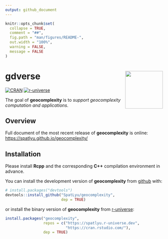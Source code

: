 ```yaml
---
output: github_document
---
```


<!-- README.md is generated from README.Rmd. Please edit that file -->

```r
knitr::opts_chunk$set(
  collapse = TRUE,
  comment = "##",
  fig.path = "man/figures/README-",
  out.width = "100%",
  warning = FALSE,
  message = FALSE
)
```

# gdverse <img src="man/figures/logo.png" align="right" height="120"/>

<!-- badges: start -->
[![CRAN](https://www.r-pkg.org/badges/version/geocomplexity)](https://CRAN.R-project.org/package=geocomplexity)
[![r-universe](https://spatlyu.r-universe.dev/badges/geocomplexity)](https://spatlyu.r-universe.dev/geocomplexity)
<!-- badges: end -->

The goal of **geocomplexity** is to *support geocomplexity computation and applications*.

## Overview

Full document of the most recent release of **geocomplexity** is online:
<https://spatlyu.github.io/geocomplexity/>


## Installation

Please install **Rcpp** and the corresponding **C++** compilation environment in advance.

You can install the development version of **geocomplexity** from [github](https://github.com/SpatLyu/geocomplexity) with:

``` r
# install.packages("devtools")
devtools::install_github("SpatLyu/geocomplexity",
                         dep = TRUE)
```

or install the binary version of **geocomplexity** from [r-universe](https://spatlyu.r-universe.dev/geocomplexity):

```r
install.packages("geocomplexity", 
                 repos = c("https://spatlyu.r-universe.dev",
                           "https://cran.rstudio.com/"),
                 dep = TRUE)
```
